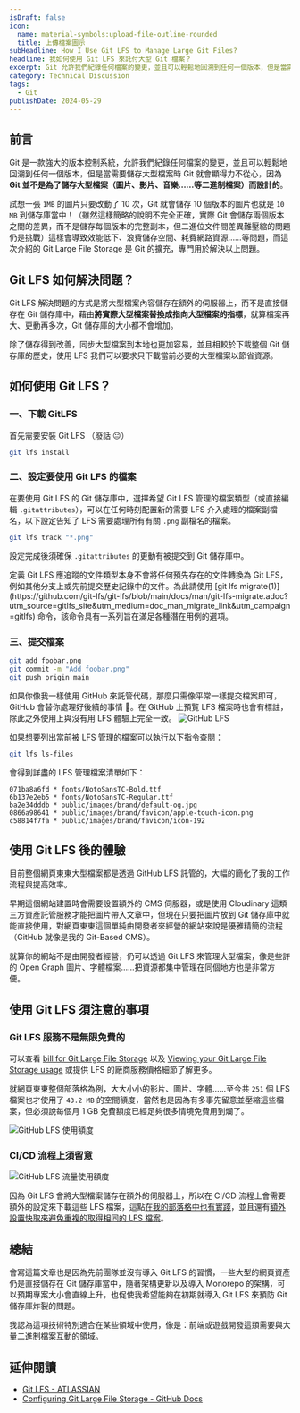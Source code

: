 ```yaml
---
isDraft: false
icon:
  name: material-symbols:upload-file-outline-rounded
  title: 上傳檔案圖示
subHeadline: How I Use Git LFS to Manage Large Git Files?
headline: 我如何使用 Git LFS 來託付大型 Git 檔案？
excerpt: Git 允許我們紀錄任何檔案的變更，並且可以輕鬆地回溯到任何一個版本，但是當需要儲存大型檔案時 Git 就會顯得力不從心，因為 Git 並不是為了儲存大型檔案（圖片、影片、音樂……等二進制檔案）而設計的。而這次介紹的 Git Large File Storage 是 Git 的擴充，專門用於解決以上問題。
category: Technical Discussion
tags:
  - Git
publishDate: 2024-05-29
---
```


## 前言

Git 是一款強大的版本控制系統，允許我們紀錄任何檔案的變更，並且可以輕鬆地回溯到任何一個版本，但是當需要儲存大型檔案時 Git 就會顯得力不從心，因為 **Git 並不是為了儲存大型檔案（圖片、影片、音樂……等二進制檔案）而設計的**。

試想一張 `1MB` 的圖片只要改動了 10 次，Git 就會儲存 10 個版本的圖片也就是 `10 MB` 到儲存庫當中！（雖然這樣簡略的說明不完全正確，實際 Git 會儲存兩個版本之間的差異，而不是儲存每個版本的完整副本，但二進位文件間差異難壓縮的問題仍是挑戰）這樣會導致效能低下、浪費儲存空間、耗費網路資源……等問題，而這次介紹的 Git Large File Storage 是 Git 的擴充，專門用於解決以上問題。

## Git LFS 如何解決問題？

Git LFS 解決問題的方式是將大型檔案內容儲存在額外的伺服器上，而不是直接儲存在 Git 儲存庫中，藉由**將實際大型檔案替換成指向大型檔案的指標**，就算檔案再大、更動再多次，Git 儲存庫的大小都不會增加。

除了儲存得到改善，同步大型檔案到本地也更加容易，並且相較於下載整個 Git 儲存庫的歷史，使用 LFS 我們可以要求只下載當前必要的大型檔案以節省資源。

## 如何使用 Git LFS？

### 一、下載 GitLFS

首先需要安裝 Git LFS （廢話 😐）

```bash
git lfs install
```

### 二、設定要使用 Git LFS 的檔案

在要使用 Git LFS 的 Git 儲存庫中，選擇希望 Git LFS 管理的檔案類型（或直接編輯 `.gitattributes`），可以在任何時刻配置新的需要 LFS 介入處理的檔案副檔名，以下設定告知了 LFS 需要處理所有有關 `.png` 副檔名的檔案。

```bash
git lfs track "*.png"
```

設定完成後須確保 `.gitattributes` 的更動有被提交到 Git 儲存庫中。

<Sidenote type="info">
  定義 Git LFS 應追蹤的文件類型本身不會將任何預先存在的文件轉換為 Git
  LFS，例如其他分支上或先前提交歷史記錄中的文件。為此請使用 [git lfs
  migrate(1)](https://github.com/git-lfs/git-lfs/blob/main/docs/man/git-lfs-migrate.adoc?utm_source=gitlfs_site&utm_medium=doc_man_migrate_link&utm_campaign=gitlfs)
  命令，該命令具有一系列旨在滿足各種潛在用例的選項。
</Sidenote>

### 三、提交檔案

```bash
git add foobar.png
git commit -m "Add foobar.png"
git push origin main
```

如果你像我一樣使用 GitHub 來託管代碼，那麼只需像平常一樣提交檔案即可，GitHub 會替你處理好後續的事情 🤯。在 GitHub 上預覽 LFS 檔案時也會有標註，除此之外使用上與沒有用 LFS 體驗上完全一致。
![GitHub LFS](./store-with-git-lfs.webp)

如果想要列出當前被 LFS 管理的檔案可以執行以下指令查閱：

```bash
git lfs ls-files
```

會得到詳盡的 LFS 管理檔案清單如下：

```
071ba8a6fd * fonts/NotoSansTC-Bold.ttf
6b137e2eb5 * fonts/NotoSansTC-Regular.ttf
ba2e34dddb * public/images/brand/default-og.jpg
0866a98641 * public/images/brand/favicon/apple-touch-icon.png
c58814f7fa * public/images/brand/favicon/icon-192
```

## 使用 Git LFS 後的體驗

目前整個網頁東東大型檔案都是透過 GitHub LFS 託管的，大幅的簡化了我的工作流程與提高效率。

早期這個網站建置時會需要設置額外的 CMS 伺服器，或是使用 Cloudinary 這類三方資產託管服務才能把圖片帶入文章中，但現在只要把圖片放到 Git 儲存庫中就能直接使用，對網頁東東這個單純由開發者來經營的網站來說是優雅精簡的流程（GitHub 就像是我的 Git-Based CMS）。

就算你的網站不是由開發者經營，仍可以透過 Git LFS 來管理大型檔案，像是些許的 Open Graph 圖片、字體檔案……把資源都集中管理在同個地方也是非常方便。

## 使用 Git LFS 須注意的事項

### Git LFS 服務不是無限免費的

可以查看 [bill for Git Large File Storage](https://docs.github.com/en/billing/managing-billing-for-git-large-file-storage/about-billing-for-git-large-file-storage) 以及 [Viewing your Git Large File Storage usage](https://docs.github.com/en/billing/managing-billing-for-git-large-file-storage/viewing-your-git-large-file-storage-usage) 或提供 LFS 的廠商服務價格細節了解更多。

就網頁東東整個部落格為例，大大小小的影片、圖片、字體……至今共 `251` 個 LFS 檔案也才使用了 `43.2 MB` 的空間額度，當然也是因為有多事先留意並壓縮這些檔案，但必須說每個月 1 GB 免費額度已經足夠很多情境免費用到爛了。

![GitHub LFS 使用額度](./cost.webp '網頁東東部落格 Git LFS 儲存使用額度')

### CI/CD 流程上須留意

![GitHub LFS 流量使用額度](./cost-bandwidth.webp '網頁東東部落格 Git LFS 流量使用額度')

因為 Git LFS 會將大型檔案儲存在額外的伺服器上，所以在 CI/CD 流程上會需要額外的設定來下載這些 LFS 檔案，這點[在我的部落格中也有實踐](https://github.com/riceball-tw/web-dong-blog/blob/b2e8eb9de34653370707baab1e15933caa816029/.github/workflows/pages-deployment.yml#L50)，並且還有[額外設置快取來避免重複的取得相同的 LFS 檔案](https://github.com/riceball-tw/web-dong-blog/blob/b2e8eb9de34653370707baab1e15933caa816029/.github/workflows/pages-deployment.yml#L41)。

## 總結

會寫這篇文章也是因為先前團隊並沒有導入 Git LFS 的習慣，一些大型的網頁資產仍是直接儲存在 Git 儲存庫當中，隨著架構更新以及導入 Monorepo 的架構，可以預期專案大小會直線上升，也促使我希望能夠在初期就導入 Git LFS 來預防 Git 儲存庫炸裂的問題。

我認為這項技術特別適合在某些領域中使用，像是：前端或遊戲開發這類需要與大量二進制檔案互動的領域。

## 延伸閱讀

- [Git LFS - ATLASSIAN](https://www.atlassian.com/git/tutorials/git-lfs)
- [Configuring Git Large File Storage - GitHub Docs](https://docs.github.com/en/repositories/working-with-files/managing-large-files/configuring-git-large-file-storage)
